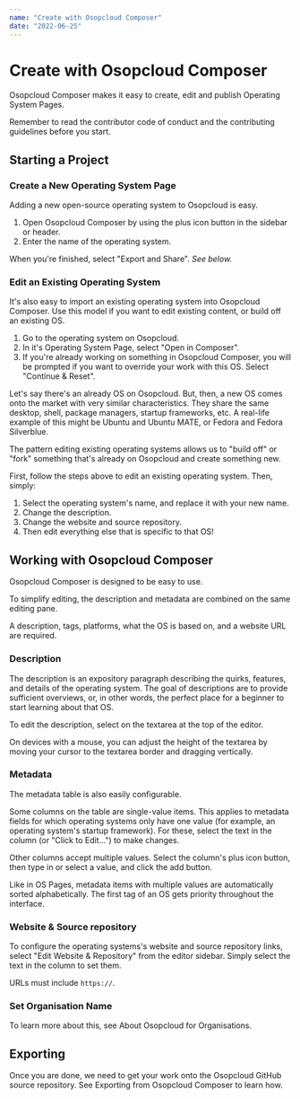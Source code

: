 ```yaml
---
name: "Create with Osopcloud Composer"
date: "2022-06-25"
---
```


# Create with Osopcloud Composer

Osopcloud Composer makes it easy to create, edit and publish Operating System Pages.

<Note>
  Remember to read the contributor code of conduct and the contributing
  guidelines before you start.
</Note>

## Starting a Project

### Create a New Operating System Page

Adding a new open-source operating system to Osopcloud is easy.

1. Open Osopcloud Composer by using the plus icon button in the sidebar or header.
2. Enter the name of the operating system.

When you're finished, select "Export and Share". _See below._

### Edit an Existing Operating System

It's also easy to import an existing operating system into Osopcloud Composer. Use this model if you want to edit existing content, or build off an existing OS.

1. Go to the operating system on Osopcloud.
2. In it's Operating System Page, select "Open in Composer".
3. If you're already working on something in Osopcloud Composer, you will be prompted if you want to override your work with this OS. Select "Continue & Reset".

<DeepDive title="Building Off an OS to Implement it's Variant">

Let's say there's an already OS on Osopcloud. But, then, a new OS comes onto the market with very similar characteristics. They share the same desktop, shell, package managers, startup frameworks, etc. A real-life example of this might be Ubuntu and Ubuntu MATE, or Fedora and Fedora Silverblue.

The pattern editing existing operating systems allows us to "build off" or "fork" something that's already on Osopcloud and create something new.

First, follow the steps above to edit an existing operating system. Then, simply:

1. Select the operating system's name, and replace it with your new name.
2. Change the description.
3. Change the website and source repository.
4. Then edit everything else that is specific to that OS!

</DeepDive>

## Working with Osopcloud Composer

Osopcloud Composer is designed to be easy to use.

To simplify editing, the description and metadata are combined on the same editing pane.

<Note m={true}>
  A description, tags, platforms, what the OS is based on, and a website URL are
  required.
</Note>

### Description

The description is an expository paragraph describing the quirks, features, and details of the operating system. The goal of descriptions are to provide sufficient overviews, or, in other words, the perfect place for a beginner to start learning about that OS.

To edit the description, select on the textarea at the top of the editor.

<Note m={true}>
  On devices with a mouse, you can adjust the height of the textarea by moving
  your cursor to the textarea border and dragging vertically.
</Note>

### Metadata

The metadata table is also easily configurable.

Some columns on the table are single-value items. This applies to metadata fields for which operating systems only have one value (for example, an operating system's startup framework). For these, select the text in the column (or "Click to Edit...") to make changes.

Other columns accept multiple values. Select the column's plus icon button, then type in or select a value, and click the add button.

<Note m={true}>
  Like in OS Pages, metadata items with multiple values are automatically sorted
  alphabetically.
</Note>

<Note m={true}>
  The first tag of an OS gets priority throughout the interface.
</Note>

### Website & Source repository

To configure the operating systems's website and source repository links, select "Edit Website & Repository" from the editor sidebar. Simply select the text in the column to set them.

<Note m={true}>URLs must include `https://`.</Note>

### Set Organisation Name

To learn more about this, see About Osopcloud for Organisations.

## Exporting

Once you are done, we need to get your work onto the Osopcloud GitHub source repository. See Exporting from Osopcloud Composer to learn how.

